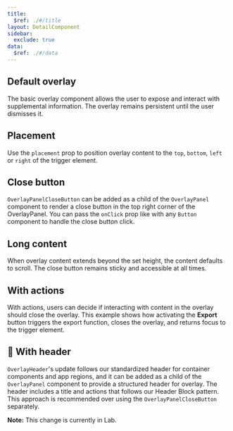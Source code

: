 ```yaml
---
title:
  $ref: ./#/title
layout: DetailComponent
sidebar:
  exclude: true
data:
  $ref: ./#/data
---
```


## Default overlay

The basic overlay component allows the user to expose and interact with supplemental information. The overlay remains persistent until the user dismisses it.

<LivePreview componentName="overlay" exampleName="Default" />

## Placement

Use the `placement` prop to position overlay content to the `top`, `bottom`, `left` or `right` of the trigger element.

<LivePreview componentName="overlay" exampleName="Placement" />

## Close button

`OverlayPanelCloseButton` can be added as a child of the `OverlayPanel` component to render a close button in the top right corner of the OverlayPanel. You can pass the `onClick` prop like with any `Button` component to handle the close button click.

<LivePreview componentName="overlay" exampleName="CloseButton" />

## Long content

When overlay content extends beyond the set height, the content defaults to scroll. The close button remains sticky and accessible at all times.

<LivePreview componentName="overlay" exampleName="LongContent" />

## With actions

With actions, users can decide if interacting with content in the overlay should close the overlay. This example shows how activating the **Export** button triggers the export function, closes the overlay, and returns focus to the trigger element.

<LivePreview componentName="overlay" exampleName="WithActions" />

## 🚧 With header

`OverlayHeader`'s update follows our standardized header for container components and app regions, and it can be added as a child of the `OverlayPanel` component to provide a structured header for overlay. The header includes a title and actions that follows our Header Block pattern. This approach is recommended over using the `OverlayPanelCloseButton` separately.

**Note:** This change is currently in Lab.

<LivePreview componentName="overlay" exampleName="WithHeader" />
